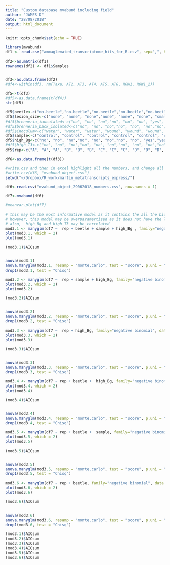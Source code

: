 ```yaml
---
title: "Custom database mvabund including field"
author: "JAMES D"
date: "28/08/2018"
output: html_document
---
```


```r
knitr::opts_chunk$set(echo = TRUE)
```

```r
library(mvabund)
df1 <- read.csv("ammaglemated_transcriptome_hits_for_R.csv", sep=",", header = T, stringsAsFactors = FALSE) 

df2<-as.matrix(df1)
rownames(df2) <- df1$Samples


df3<-as.data.frame(df2)
#df4<-within(df3, rm(Taxa, AT2, AT3, AT4, AT5, AT8, ROW1, ROW1_2))

df5<-t(df3)
#df5<-as.data.frame(t(df4))
str(df5)

df5$beetle<-c("no-beetle","no-beetle","no-beetle","no-beetle","no-beetle","no-beetle","no-beetle","no-beetle","no-beetle","beelte","beelte","beelte","no-beetle","no-beetle","no-beetle","beelte","beelte","beelte","no-beetle","no-beetle","no-beetle","beelte","beelte","beelte","no-beetle","no-beetle","no-beetle","beelte","beelte","beelte", "beetle")
df5$lesion_size<-c("none", "none", "none","none", "none", "none", "small", "small", "small", "large", "large", "large", "small", "small", "small", "large", "large", "large", "small", "small", "small", "large", "large", "small", "none", "none", "none","large", "large", "large","large")
#df5$brenneria_inoculated<-c("no", "no", "no","no", "no", "no", "yes", "yes", "yes", "yes", "yes", "yes","no", "no", "no","no", "no", "no","no", "no", "no","no", "no", "no")
#df5$brenneria_back_isolated<-c("no", "no", "no","no", "no", "no","no", "no", "no", "no", "yes", "yes","no", "no", "no","no", "no", "no","no", "no", "no", "yes", "yes", "yes")
#df5$inoculum<-c("water", "water", "water", "wound", "wound", "wound", "Bg", "Bg", "Bg", "Bg", "Bg", "Bg", "Gq", "Gq", "Gq", "Gq", "Gq", "Gq", "Lb", "Lb", "Lb", "Lb", "Lb", "Lb")
df5$sample<-c("control", "control", "control", "control", "control", "control", "bacteria", "bacteria", "bacteria", "bacteria", "bacteria", "bacteria", "bacteria", "bacteria", "bacteria", "bacteria", "bacteria", "bacteria", "bacteria", "bacteria", "bacteria", "bacteria", "bacteria", "bacteria", "field_healthy", "field_healthy", "field_healthy", "field", "field", "field", "field")
df5$high_Bg<-c("no", "no", "no","no", "no", "no","no", "no", "yes","yes", "yes", "yes","no", "no", "no","no", "no", "no","no", "no", "no","yes", "yes", "no", "no", "no", "no","yes","yes", "yes", "yes")  
#df5$high_T3<-c("no", "no", "no","no", "no", "no","no", "no", "no","no", "no", "no","no", "no", "no","no", "no", "no","no", "no", "no","yes", "yes", "no")  
df5$rep<-c("A", "A", "A", "B", "B", "B", "C", "C", "C", "D", "D", "D", "E", "E", "E", "F", "F", "F", "G", "G", "G", "H", "H", "H", "I", "I", "I", "J", "J", "J", "J")

df6<-as.data.frame(t(df3))

#write.csv and then in excel highlight all the numbers, and change all the number from "General" to "Number" and then back to general
#write.csv(df6, "mvabund_object.csv")
setwd("~/Dropbox/R_work/martin_metatranscripts_express/")

df6<-read.csv("mvabund_object_29062018_numbers.csv", row.names = 1)

```

```r

df7<-mvabund(df6)

#meanvar.plot(df7)
```

```r
# this may be the most informative model as it contains the all the biology except rep
# however, this model may be overparamertised as it does not have the lowest AIC 
# also,  high_Bg and high_T3 may be correlated 
mod3.1 <- manyglm(df7 ~  rep + beetle + sample + high_Bg , family="negative binomial", data = df5)
plot(mod3.1, which = 2)
plot(mod3.1)

(mod3.1)$AICsum


anova(mod3.1)
anova.manyglm(mod3.1, resamp = "monte.carlo", test = "score", p.uni = "none")
drop1(mod3.1, test = "Chisq")

```


```r
mod3.2 <- manyglm(df7 ~  rep + sample + high_Bg, family="negative binomial", data = df5)
plot(mod3.2, which = 2)
plot(mod3.2)

(mod3.2)$AICsum


anova(mod3.2)
anova.manyglm(mod3.2, resamp = "monte.carlo", test = "score", p.uni = "none")
drop1(mod3.2, test = "Chisq")
```

```r
mod3.3 <- manyglm(df7 ~  rep + high_Bg, family="negative binomial", data = df5)
plot(mod3.3, which = 2)
plot(mod3.3)

(mod3.3)$AICsum


anova(mod3.3)
anova.manyglm(mod3.3, resamp = "monte.carlo", test = "score", p.uni = "none")
drop1(mod3.3, test = "Chisq")
```
```r
mod3.4 <- manyglm(df7 ~ rep + beetle +  high_Bg, family="negative binomial", data = df5)
plot(mod3.4, which = 2)
plot(mod3.4)

(mod3.4)$AICsum


anova(mod3.4)
anova.manyglm(mod3.4, resamp = "monte.carlo", test = "score", p.uni = "none")
drop1(mod3.4, test = "Chisq")
```

```r
mod3.5 <- manyglm(df7 ~ rep + beetle +  sample, family="negative binomial", data = df5)
plot(mod3.5, which = 2)
plot(mod3.5)

(mod3.5)$AICsum


anova(mod3.5)
anova.manyglm(mod3.5, resamp = "monte.carlo", test = "score", p.uni = "none")
drop1(mod3.5, test = "Chisq")
```

```r
mod3.6 <- manyglm(df7 ~ rep + beetle, family="negative binomial", data = df5)
plot(mod3.6, which = 2)
plot(mod3.6)

(mod3.6)$AICsum


anova(mod3.6)
anova.manyglm(mod3.6, resamp = "monte.carlo", test = "score", p.uni = "none")
drop1(mod3.6, test = "Chisq")
```

```r
(mod3.1)$AICsum
(mod3.2)$AICsum
(mod3.3)$AICsum
(mod3.4)$AICsum
(mod3.5)$AICsum
(mod3.6)$AICsum
```
